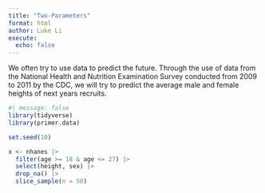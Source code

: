 ```yaml
---
title: "Two-Parameters"
format: html
author: Luke Li
execute: 
  echo: false
---
```


We often try to use data to predict the future. Through the use of data from the National Health and Nutrition Examination Survey conducted from 2009 to 2011 by the CDC, we will try to predict the average male and female heights of next years recruits.

```r
#| message: false
library(tidyverse)
library(primer.data)
```

```r
set.seed(10)

x <- nhanes |>
  filter(age >= 18 & age <= 27) |>
  select(height, sex) |>
  drop_na() |>
  slice_sample(n = 50) 
```
